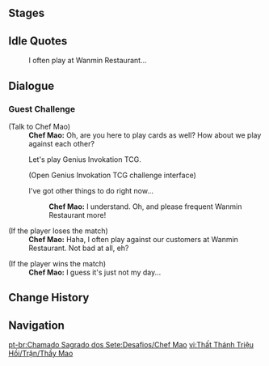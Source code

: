 {{Description|Certified player [[Chef Mao]]. He is the owner of [[Wanmin Restaurant]], and he sometimes plays [[Genius Invokation TCG]] during down time.|[[Map]] description}}
{{Genius Invokation TCG Character Stages Intro}}

==Stages==
{{Genius Invokation TCG Stages/Detailed|Chef Mao}}

==Idle Quotes==
{{Dialogue Start}}
:{{DIcon|Idle}} I often play at Wanmin Restaurant...
{{Dialogue End}}

==Dialogue==
===Guest Challenge===
{{Dialogue Start}}
;(Talk to Chef Mao)
:'''Chef Mao:''' Oh, are you here to play cards as well? How about we play against each other?
:{{DIcon|TCG}} Let's play Genius Invokation TCG.
:;(Open Genius Invokation TCG challenge interface)
:{{DIcon}} I've got other things to do right now...
::'''Chef Mao:''' I understand. Oh, and please frequent Wanmin Restaurant more!

;(If the player loses the match)
:'''Chef Mao:''' Haha, I often play against our customers at Wanmin Restaurant. Not bad at all, eh?

;(If the player wins the match)
:'''Chef Mao:''' I guess it's just not my day...
{{Dialogue End}}

==Change History==
{{Change History|3.3}}

==Navigation==
{{Genius Invokation TCG Stages Navbox}}

[[pt-br:Chamado Sagrado dos Sete:Desafios/Chef Mao]]
[[vi:Thất Thánh Triệu Hồi/Trận/Thầy Mao]]